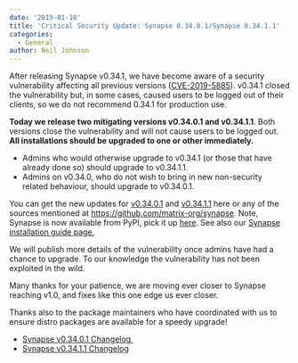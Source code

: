 ```yaml
---
date: '2019-01-10'
title: 'Critical Security Update: Synapse 0.34.0.1/Synapse 0.34.1.1'
categories:
  - General
author: Neil Johnson
---
```


<span style="font-weight: 400;">After releasing Synapse v0.34.1, we have become aware of a security vulnerability affecting all previous versions (<a href="http://cve.mitre.org/cgi-bin/cvename.cgi?name=CVE-2019-5885">CVE-2019-5885</a>). v0.34.1 closed the vulnerability but, in some cases, caused users to be logged out of their clients, so we do not recommend 0.34.1 for production use.</span>


<b>Today we release two mitigating versions v0.34.0.1 and v0.34.1.1</b><span style="font-weight: 400;">. Both versions close the vulnerability and will not cause users to be logged out. </span>
<b>All installations should be upgraded to one or other immediately.</b>
<ul>
 	<li style="font-weight: 400;"><span style="font-weight: 400;">Admins who would otherwise upgrade to v0.34.1 (or those that have already done so) should upgrade to v0.34.1.1. </span>
</li>
 	<li style="font-weight: 400;"><span style="font-weight: 400;">Admins on v0.34.0, who do not wish to bring in new non-security related behaviour, should upgrade to v0.34.0.1.</span>
</li>
</ul>
You can get the new updates for <a href="https://github.com/matrix-org/synapse/releases/tag/v0.34.0.1">v0.34.0.1</a> and <a href="https://github.com/matrix-org/synapse/releases/tag/v0.34.1.1">v0.34.1.1</a> here or any of the sources mentioned at <a href="https://github.com/matrix-org/synapse">https://github.com/matrix-org/synapse</a>. Note, Synapse is now available from PyPI, pick it up <a href="https://pypi.org/project/matrix-synapse/">here</a>. See also our <a href="https://matrix.org/docs/guides/installing-synapse">Synapse installation guide page.</a>

<span style="font-weight: 400;">We will publish more details of the vulnerability once admins have had a chance to upgrade. To our knowledge the vulnerability has not been exploited in the wild.</span>


<span style="font-weight: 400;">Many thanks for your patience, we are moving ever closer to Synapse reaching v1.0, and fixes like this one edge us ever closer.</span>


<span style="font-weight: 400;">Thanks also to the package maintainers who have coordinated with us to ensure distro packages are available for a speedy upgrade!</span>

<ul>
 	<li><a href="https://github.com/matrix-org/synapse/releases/tag/v0.34.0.1">Synapse v0.34.0.1 Changelog </a></li>
 	<li><a href="https://github.com/matrix-org/synapse/releases/tag/v0.34.1.1">Synapse v0.34.1.1 Changelog</a></li>
</ul>
&nbsp;
